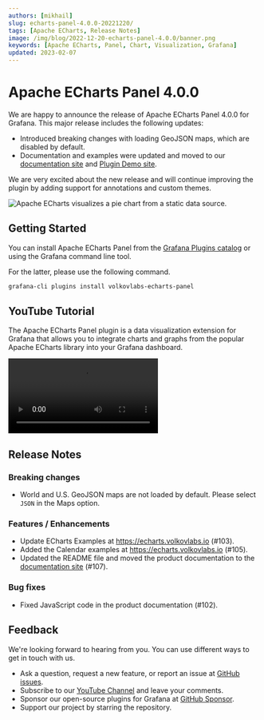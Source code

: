 ```yaml
---
authors: [mikhail]
slug: echarts-panel-4.0.0-20221220/
tags: [Apache ECharts, Release Notes]
image: /img/blog/2022-12-20-echarts-panel-4.0.0/banner.png
keywords: [Apache ECharts, Panel, Chart, Visualization, Grafana]
updated: 2023-02-07
---
```



# Apache ECharts Panel 4.0.0

We are happy to announce the release of Apache ECharts Panel 4.0.0 for Grafana. This major release includes the following updates:

- Introduced breaking changes with loading GeoJSON maps, which are disabled by default.
- Documentation and examples were updated and moved to our [documentation site](https://volkovlabs.io/plugins/volkovlabs-echarts-panel/) and [Plugin Demo site](https://echarts.volkovlabs.io).

We are very excited about the new release and will continue improving the plugin by adding support for annotations and custom themes.

<Image
  title="Apache ECharts visualizes a pie chart from a static data source."
  src="/img/blog/2022-12-20-echarts-panel-4.0.0/pie-chart.png"
  lazy={false}
/>

## Getting Started

You can install Apache ECharts Panel from the [Grafana Plugins catalog](https://grafana.com/grafana/plugins/volkovlabs-echarts-panel/) or using the Grafana command line tool.

For the latter, please use the following command.

```bash
grafana-cli plugins install volkovlabs-echarts-panel
```

## YouTube Tutorial

The Apache ECharts Panel plugin is a data visualization extension for Grafana that allows you to integrate charts and graphs from the popular Apache ECharts library into your Grafana dashboard.

<Video
  src="https://www.youtube.com/embed/DxqCrBEmrQw"
  title="How to create modern dashboards in Grafana."
/>

## Release Notes

### Breaking changes

- World and U.S. GeoJSON maps are not loaded by default. Please select `JSON` in the Maps option.

### Features / Enhancements

- Update ECharts Examples at https://echarts.volkovlabs.io (#103).
- Added the Calendar examples at https://echarts.volkovlabs.io (#105).
- Updated the README file and moved the product documentation to the [documentation site](https://volkovlabs.io/plugins/) (#107).

### Bug fixes

- Fixed JavaScript code in the product documentation (#102).

## Feedback

We're looking forward to hearing from you. You can use different ways to get in touch with us.

- Ask a question, request a new feature, or report an issue at [GitHub issues](https://github.com/volkovlabs/volkovlabs-echarts-panel/issues/new/choose).
- Subscribe to our [YouTube Channel](https://www.youtube.com/@volkovlabs) and leave your comments.
- Sponsor our open-source plugins for Grafana at [GitHub Sponsor](https://github.com/sponsors/VolkovLabs).
- Support our project by starring the repository.
